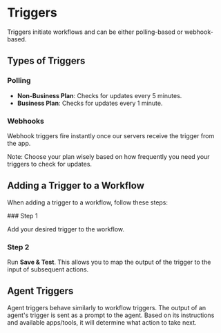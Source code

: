 
# Triggers

Triggers initiate workflows and can be either polling-based or webhook-based.

## Types of Triggers

### Polling

- **Non-Business Plan**: Checks for updates every 5 minutes.
- **Business Plan**: Checks for updates every 1 minute.

### Webhooks

Webhook triggers fire instantly once our servers receive the trigger from the app.

<Callout emoji="⏰">
  Note: Choose your plan wisely based on how frequently you need your triggers to check for updates.
</Callout>

## Adding a Trigger to a Workflow

When adding a trigger to a workflow, follow these steps:

<Steps>
### Step 1
 
Add your desired trigger to the workflow.

### Step 2
 
Run **Save & Test**. This allows you to map the output of the trigger to the input of subsequent actions.
</Steps>

## Agent Triggers

Agent triggers behave similarly to workflow triggers. The output of an agent's trigger is sent as a prompt to the agent. Based on its instructions and available apps/tools, it will determine what action to take next.
